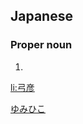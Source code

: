 ==Japanese==
{{ja-kanjitab|弓|彦}}

===Proper noun===
{{ja-pos|proper|ゆみひこ}}

# {{given name|male|lang=ja}}

[[Category:Japanese male given names|ゆみひこ]]

[[li:弓彦]]